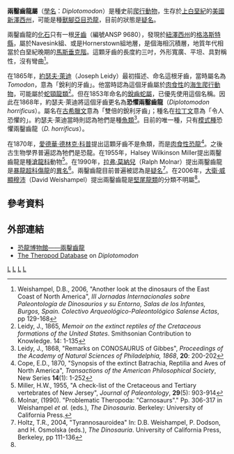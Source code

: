 {{Automatic Taxobox
| taxon = Diplotomodon
| status = fossil
| fossil_range = [[上白堊紀|上白堊紀]],{{fossil_range|70}}
| image = Diplotomodon.jpg
| image_caption = 牙齒
| authority = [[約瑟夫·萊迪|Leidy]], 1868
| type_species = '''恐懼兩鑿齒龍<br>''Diplotomodon horrificus'''''
| type_species_authority = (Leidy, 1865) 
}}

'''兩鑿齒龍屬'''（[[學名|學名]]：''Diplotomodon''）是種史前[[爬行動物|爬行動物]]，生存於[[上白堊紀|上白堊紀]]的[[美國|美國]][[新澤西州|新澤西州]]，可能是種[[獸腳亞目|獸腳亞目]][[恐龍|恐龍]]，目前的狀態是[[疑名|疑名]]。

兩鑿齒龍的[[化石|化石]]只有一根[[牙齒|牙齒]]（編號ANSP 9680），發現於[[紐澤西州|紐澤西州]]的[[格洛斯特縣_(新澤西州|格洛斯特縣]]，屬於Navesink組、或是Hornerstown組地層，是個海相沉積層，地質年代相當於白堊紀晚期的[[馬斯垂克階|馬斯垂克階]]。這顆牙齒的長度約三吋，外形寬廣、平坦、具對稱性，沒有彎曲<ref name=Weishampel2006>Weishampel, D.B., 2006, "Another look at the dinosaurs of the East Coast of North America", ''III Jornadas Internacionales sobre Paleontología de Dinosaurios y su Entorno, Salas de los Infantes, Burgos, Spain. Colectivo Arqueológico-Paleontológico Salense Actas'', pp 129-168</ref>。

在1865年，[[約瑟夫·萊迪|約瑟夫·萊迪]]（Joseph Leidy）最初描述、命名這根牙齒，當時屬名為''Tomodon''，意為「銳利的牙齒」。他當時認為這個牙齒屬於[[肉食性|肉食性]]的[[海生爬行動物|海生爬行動物]]，可能屬於[[蛇頸龍類|蛇頸龍類]]<ref>Leidy, J., 1865, ''Memoir on the extinct reptiles of the Cretaceous formations of the United States''. Smithsonian Contribution to Knowledge. 14: 1-135</ref>。但在1853年命名的[[銳齒蛇屬|銳齒蛇屬]]，已優先使用這個名稱。因此在1868年，約瑟夫·萊迪將這個牙齒更名為'''恐懼兩鑿齒龍'''（''Diplotomodon horrificus''）。屬名在[[古希臘文|古希臘文]]意為「雙倍的銳利牙齒」；種名在[[拉丁文|拉丁文]]意為「令人恐懼的」。約瑟夫·萊迪當時則認為牠們是種[[魚類|魚類]]<ref>Leidy, J., 1868, "Remarks on CONOSAURUS of Gibbes", ''Proceedings of the Academy of Natural Sciences of Philadelphia, 1868'', '''20''': 200-202</ref>。目前的唯一種，只有[[模式種|模式種]]恐懼兩鑿齒龍（''D. horrificus''）。

在1870年，[[愛德華·德林克·科普|愛德華·德林克·科普]]提出這顆牙齒不是魚類，而是[[肉食性|肉食性]][[恐龍|恐龍]]<ref>Cope, E.D., 1870, "Synopsis of the extinct Batrachia, Reptilia and Aves of North America", ''Transactions of the American Philosophical Society'', New Series '''14'''(1): 1-252</ref>。之後古生物學界普遍認為牠們是恐龍。在1955年，Halsey Wilkinson Miller提出兩鑿齒龍是種[[滄龍科|滄龍科]]動物<ref>Miller, H.W., 1955, "A check-list of the Cretaceous and Tertiary vertebrates of New Jersey", ''Journal of Paleontology'', '''29'''(5): 903-914</ref>。在1990年，[[拉弗·莫納兒|拉弗·莫納兒]]（Ralph Molnar）提出兩鑿齒龍是[[暴龍超科|暴龍超科]][[傷龍|傷龍]]的[[異名|異名]]<ref name=molnar1990>Molnar, (1990). "Problematic Theropoda: "Carnosaurs"." Pp. 306-317 in Weishampel ''et al.'' (eds.), ''The Dinosauria''. Berkeley: University of California Press.</ref>。兩鑿齒龍目前普遍被認為是[[疑名|疑名]]<ref>Holtz, T.R., 2004, "Tyrannosauroidea" In: D.B. Weishampel, P. Dodson, and H. Osmolska (eds.), ''The Dinosauria''. University of California Press, Berkeley, pp 111-136</ref>。在2006年，[[大衛·威顯穆沛|大衛·威顯穆沛]]（David Weishampel）提出兩鑿齒龍是[[堅尾龍類|堅尾龍類]]的分類不明屬<ref name=Weishampel2006/>。

==參考資料==
{{reflist}}

==外部連結==
* [https://web.archive.org/web/20071109001933/http://www.dinosaur.net.cn/museum/Diplotomodon.htm 恐龍博物館——兩鑿齒龍]
* [https://archive.is/20121220000704/home.comcast.net/~eoraptor/Neotheropoda.htm%23Diplotomodonhorrificus The Theropod Database] on ''Diplotomodon''
{{Taxonbar|from=Q514344}}

[[Category:北美洲恐龍|L]]
[[Category:暴龍超科|L]]
[[Category:上白堊紀恐龍|L]]
[[Category:可疑的恐龍|L]]
